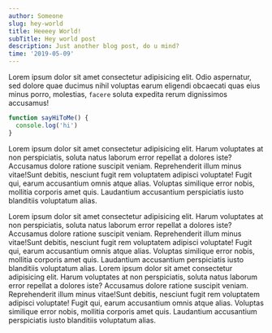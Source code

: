 ```yaml
---
author: Someone
slug: hey-world
title: Heeeey World!
subTitle: Hey world post
description: Just another blog post, do u mind?
time: '2019-05-09'
---
```


<!-- ![meerkat image](./meerkat.jpg) -->

<!-- <img src="./golden-bridge.jpg" alt="some image" /> -->

<FullBleed src="golden-bridge.jpg" />

<!-- ```javascript
function Counter() {
  const [count, setCount] = useState(0)

  return (
    <div>
      <p>You clicked {count} times</p>
      <button onClick={() => setCount(count + 1)}>Click me</button>
    </div>
  )
}
``` -->

Lorem ipsum dolor sit amet consectetur adipisicing elit. Odio aspernatur, sed dolore quae ducimus nihil voluptas earum eligendi obcaecati quas eius minus porro, molestias, `facere` soluta expedita rerum dignissimos accusamus!

```javascript {1, 2}
function sayHiToMe() {
  console.log('hi')
}
```

Lorem ipsum dolor sit amet consectetur adipisicing elit. Harum voluptates at non perspiciatis, soluta natus laborum error repellat a dolores iste? Accusamus dolore ratione suscipit veniam. Reprehenderit illum minus vitae!Sunt debitis, nesciunt fugit rem voluptatem adipisci voluptate! Fugit qui, earum accusantium omnis atque alias. Voluptas similique error nobis, mollitia corporis amet quis. Laudantium accusantium perspiciatis iusto blanditiis voluptatum alias.

Lorem ipsum dolor sit amet consectetur adipisicing elit. Harum voluptates at non perspiciatis, soluta natus laborum error repellat a dolores iste? Accusamus dolore ratione suscipit veniam. Reprehenderit illum minus vitae!Sunt debitis, nesciunt fugit rem voluptatem adipisci voluptate! Fugit qui, earum accusantium omnis atque alias. Voluptas similique error nobis, mollitia corporis amet quis. Laudantium accusantium perspiciatis iusto blanditiis voluptatum alias. Lorem ipsum dolor sit amet consectetur adipisicing elit. Harum voluptates at non perspiciatis, soluta natus laborum error repellat a dolores iste? Accusamus dolore ratione suscipit veniam. Reprehenderit illum minus vitae!Sunt debitis, nesciunt fugit rem voluptatem adipisci voluptate! Fugit qui, earum accusantium omnis atque alias. Voluptas similique error nobis, mollitia corporis amet quis. Laudantium accusantium perspiciatis iusto blanditiis voluptatum alias.